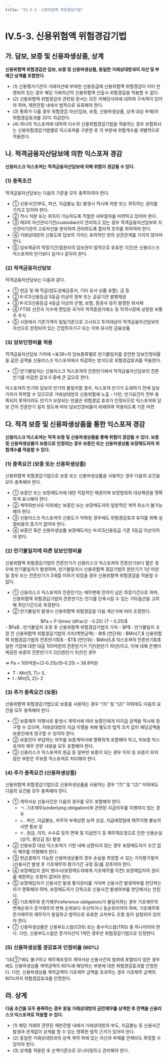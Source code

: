 ```yaml
---
title: "IV.5-3. 신용위험액 위험경감기법"
---
```

# IV.5-3. 신용위험액 위험경감기법

## 가. 담보, 보증 및 신용파생상품, 상계
**신용위험액 위험경감은 담보, 보증 및 신용파생상품, 동일한 거래상대방과의 자산 및 부채간 상계를 포함한다.**

- (1) 신용평가기관이 거래자산에 부여한 신용등급에 신용위험액 위험경감이 이미 반영되어 있는 경우 해당 거래자산의 신용위험액 산출시 위험경감을 적용할 수 없다.
- (2) 신용위험액 위험경감과 관련된 문서는 모든 이해당사자에 대하여 구속력이 있어야 하며, 재판관할 내에서 법적으로 유효해야 한다.
- (3) 통화가 다를 경우 위험경감 자산(담보, 보증, 신용파생상품, 상계 대상 부채)의 위험경감효과를 20% 차감한다.
- (4) 하나의 익스포져에 대하여 다수의 신용위험경감기법을 적용하는 경우 보험회사는 신용위험경감기법별로 익스포져를 구분한 후 각 부분에 위험계수를 개별적으로 적용한다.

## 나. 적격금융자산담보에 의한 익스포져 경감
**신용리스크 익스포져는 적격금융자산담보에 의해 위험이 경감될 수 있다.**

### (1) 충족조건
적격금융자산담보는 다음의 기준을 모두 충족하여야 한다.

- ① 신용사건(부도, 파산, 지급불능 등) 발생시 적시에 처분 또는 취득하는 권리를 가지고 있어야 한다.
- ② 적시 처분 또는 취득이 가능하도록 적절한 내부절차를 마련하고 있어야 한다.
- ③ 제3의 자산관리기관(custodian)이 관리하고 있는 경우 적격금융자산담보와 자산관리기관의 고유자산을 분리하여 관리하도록 합리적 조치를 취하여야 한다.
- ④ 거래상대방의 신용도와 담보의 가치는 유의적인 양의 상관관계를 가지지 않아야 한다.
- ⑤ 담보제공의 약정기간(질권자의 담보권이 법적으로 유효한 기간)은 신용리스크 익스포져의 만기보다 길거나 같아야 한다.

### (2) 적격금융자산담보
적격금융자산담보는 다음과 같다.

- ① 현금 및 예·적금(양도성예금증서, 기타 유사 상품 포함), 금 등
- ② K-ICS신용등급 5등급 이상의 정부 또는 공공기관 발행채권
- ③ K-ICS신용등급 4등급 이상의 은행, 보험, 증권사 등이 발행한 회사채
- ④ FTSE 선진국 지수에 편입된 국가의 적격증권거래소 및 적격시장에 상장된 보통주 주식
- ⑤ 시장에서 기준가격이 일일기준으로 고시되고 투자대상이 적격금융자산담보의 자산으로 한정되어 있는 간접투자기구 또는 이와 유사한 금융상품

### (3) 담보인정비율 적용
적격금융자산담보 가치에 \<표39>의 담보종류별로 만기불일치를 감안한 담보인정비율을 곱한 금액을 신용리스크 익스포져에서 차감하는 방식으로 위험경감효과를 적용한다.
- ① 만기불일치는 신용리스크 익스포져의 잔존만기에서 적격금융자산담보의 잔존만기를 차감한 값과 0 중에 큰 값으로 한다.

<CenterImg src ="/kics/table39.png" />

<Accordion multiple activeIndex={[]}>
<AccordionTab header="만기불일치 수준에 따라 담보인정비율을 차등화하는 이유">
익스포져의 만기와 담보의 만기의 불일치할 경우, 익스포져 만기가 도래하기 전에 담보 가치가 하락할 수 있으므로 거래상대방의 신용위험에 노출
- 다만, 만기요건이 전부 충족되지 못하더라도 만기가 보장되는 만큼은 위험경감 효과가 인정되므로 익스포져와 담보 간의 잔존만기 일치 정도에 따라 담보인정비율이 비례하여 적용되도록 기준 마련
</AccordionTab>
</Accordion>


## 다. 적격 보증 및 신용파생상품을 통한 익스포져 경감
**신용리스크 익스포져는 적격 보증 및 신용파생상품을 통해 위험이 경감될 수 있다. 보증 및 신용파생상품이 보증으로 인정되는 경우 보증인 또는 신용파생상품 보장매도자의 위험계수를 적용할 수 있다.**

### (1) 충족요건 (보증 또는 신용파생상품)
신용위험액 위험경감기법으로 보증 또는 신용파생상품을 사용하는 경우 다음의 요건을 모두 충족해야 한다.

- ① 보증인 또는 보장매도자에 대한 직접적인 채권이며 보장범위와 대상채권을 명확하게 표시해야 한다.
- ② 계약위반사유 이외에는 보증인 또는 보장매도자의 일방적인 계약 취소가 불가능해야 한다.
- ③ 신용리스크 익스포져의 신용도가 악화된 경우에도 위험경감효과 유지를 위해 실질비용의 증가가 없어야 한다.
- ④ 보증인 혹은 신용파생상품 보장매도자는 K-ICS신용등급 기준 3등급 이상이어야 한다.

### (2) 만기불일치에 따른 담보인정비율
신용위험액 위험경감기법의 잔존만기가 신용리스크 익스포져의 잔존만기보다 짧은 경우에 만기불일치가 발생하며, 만기불일치시 신용위험액 경감기법의 원만기가 1년 미만일 경우 또는 잔존만기가 3개월 이하가 되었을 경우 신용위험액 위험경감을 적용할 수 없다.

- ① 신용리스크 익스포져의 잔존만기는 채무변제 전까지 남은 최장기간으로 하며, 신용위험액 위험경감기법의 잔존만기는 만기를 단축시킬 수 있는 기타옵션을 고려해 최단기간으로 측정한다.
- ② 만기불일치 발생시 신용위험액 위험경감을 다음 계산식에 따라 조정한다.

<Math>
만기불일치 발생시 신용위험액 위험경감
<center>
$Pa = P \times \dfrac{t - 0.25} {T – 0.25}$
</center>
<SCard>
- $Pa$ : 만기불일치 조정 후 신용위험액 위험경감기법의 가치
- $P$ : 만기불일치 조정 전 신용위험액 위험경감기법의 가치(액면금액)
- $t$ (연단위) : $Min[T,$ 신용위험액 위험경감기법의 잔존만기$]$
- $T$ (연단위) : $Min[5,$ 익스포져의 잔존만기$]$
</SCard>
</Math>

<Accordion multiple activeIndex={[]}>
<AccordionTab header=" 만기불일치 발생시 신용위험 경감 산출 예시">
일반 기업에 대한 대출 100억원의 잔존만기가 7년(원만기 10년)이고, 이에 대해 은행이 제공한 보증의 잔존만기가 2년(원만기 5년)인 경우

⇒ Pa = 100억원×(2–0.25)/(5–0.25) = 36.8억원
- T : Min[5, 7]= 5,
- t : Min[5, 2]= 2
</AccordionTab>
</Accordion>

### (3) 추가 충족요건 (보증)
신용위험액 위험경감기법으로 보증을 사용하는 경우 “(1)” 및 “(2)” 이외에도 다음의 요건을 모두 충족해야 한다.

- ① 보증채무 이행사유 발생시 계약서에 따라 보증인에게 미지급 금액을 적시에 청구할 수 있으며, 거래상대방의 지급 이행을 위해 별도의 법적 조치 없이 해당금액을 보증인에게 청구할 수 있어야 한다.
- ② 보증인이 부담하는 의무를 보증계약서에 명확하게 포함해야 하고, 피보증 익스포져의 채무 관련 내용을 모두 포함해야 한다.
- ③ 신용리스크 익스포져의 원금 등 일부만 보증이 되는 경우 이자 등 보증이 되지 않은 부문은 무보증 익스포져로 처리해야 한다.

### (4) 추가 충족요건 (신용파생상품)
신용위험액 위험경감기법으로 신용파생상품을 사용하는 경우 “(1)” 및 “(2)” 이외에도 다음의 요건을 모두 충족해야 한다.

- ① 계약서상 신용사건은 다음의 경우를 모두 포함해야 한다.
  - ㄱ. 기초채무(underlying obligation)와 관련된 지급의무를 이행하지 않는 경우
  - ㄴ. 파산, 지급불능, 차주의 부채상환 능력 상실, 지급예정일에 채무이행 불능의 서면 통보 등
  - ㄷ. 원금, 이자, 수수료 등의 면제 및 지급연기 등 채무재조정으로 인한 신용손실(상각, 충당금 등) 발생
- ② 신용보장 대상 익스포져가 기한 내에 상환되지 않는 경우 보장매도자가 조건 없이 채무를 이행해야 한다.
- ③ 현금결제가 가능한 신용파생상품의 경우 손실을 측정할 수 있는 가치평가절차(신용사건 발생 후 기초채무의 평가기간 규정 등)를 갖추어야 한다.
- ④ 보장매입자 권리 행사시(보장매도자에게 기초채무를 이전) 보장매입자의 권리를 제한하는 조항이 없어야 한다.
- ⑤ 보장매입자가 신용사건 발생 통지권리를 가지며 신용사건 발생여부를 판단하는 자가 명확해야 하며, 보장매도자가 단독으로 신용사건 발생여부를 판단해서는 안된다.
- ⑥ 기초채무와 준거채무(reference obligation)가 불일치하는 경우 기초채무의 변제순위가 준거채무의 변제 순위보다 우선하거나 동순위이어야 하며, 기초채무와 준거채무의 채무자가 동일하고 법적으로 유효한 교차부도 조항 등이 설정되어 있어야 한다.
- ⑦ 신용파생상품은 신용부도스왑(CDS) 또는 총수익스왑(TRS) 중 하나이어야 한다. 다만, 신용부도스왑은 준거자산이 1개인 경우만 위험경감기법으로 인정한다.

### (5) 신용파생상품 경감효과 인정비율 (60%)
“(4)①”에도 불구하고 채무재조정이 계약서상 신용사건의 범위에 포함되지 않은 경우에도 신용파생상품 계약금액의 60%에 해당하는 부분에 대한 위험경감효과를 인정한다. 다만, 신용파생상품 계약금액이 기초채무 금액을 초과하는 경우 기초채무 금액의 60%까지 위험경감효과를 인정한다.

## 라. 상계
**다음 조건을 모두 충족하는 경우 동일 거래상대방의 금전채무를 상계한 후 잔액을 신용리스크 익스포져로 적용할 수 있다.**

- (1) 해당 거래와 관련된 재판관할 내에서 거래상대방의 부도, 지급불능 등 신용사건 발생과 관계없이 상계를 할 수 있는 명확한 법적 근거가 있어야 한다.
- (2) 동일한 거래상대방과의 상계 계약 하에 있는 자산과 부채를 언제라도 확정할 수 있어야 한다.
- (3) 상계를 적용한 후 순액기준으로 모니터링하고 관리해야 한다.
